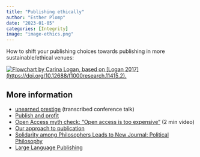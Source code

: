 ```yaml
---
title: "Publishing ethically"
author: "Esther Plomp"
date: "2023-01-05"
categories: [Integrity]
image: "image-ethics.png"
---
```


How to shift your publishing choices towards publishing in more sustainable/ethical venues:

[![Flowchart by Carina Logan, based on \[Logan 2017\](https://doi.org/10.12688/f1000research.11415.2).](images/image-1632415656.png){fig-alt="A flowchart asking the question whether the journal is 100% open access, and whether the publisher is for-profit or non-profit. You should publish in the venue if it is open access and ideally the publisher should be non-profit. The APC should reflect the actual costs, but ideally be not existing because publishing fees come with inequalities. You should choose the CC-BY-4.0 license, make use of open peer review, and choose a journal that does not select articles based on subjective impact." fig-align="center"}](http://corinalogan.com/journals.html)

## More information

-   [unearned prestige](https://sometimesimwrong.typepad.com/wrong/2023/05/unearned-prestige.html) (transcribed conference talk)
-   [Publish and profit](https://estherplomp.github.io/TNW-OS-support/posts/scholcom-profit/)
-   [Open Access myth check: "Open access is too expensive"](https://www.youtube.com/watch?v=Z932__-a8ok) (2 min video)
-   [Our approach to publication](https://www.cos.uni-heidelberg.de/en/research-groups/gaspar-jekely/our-approach-to-publication)
-   [Solidarity among Philosophers Leads to New Journal: Political Philosophy](https://dailynous.com/2024/01/12/solidarity-among-philosophers-leads-to-new-journal-political-philosophy/)
-   [Large Language Publishing](https://upstream.force11.org/large-language-publishing/)
